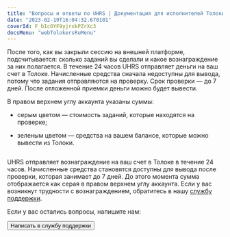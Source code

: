 ```yaml
---
title: "Вопросы и ответы по UHRS | Документация для исполнителей Толоки"
date: "2023-02-19T16:04:32.670101"
coverId: F_bIcOYF9yjrxkPZrXc3
docsMenu: "webTolokersRuMenu"
---
```



<RuUHRSContent/>

<Cut title="Когда будут оплачены задания?">

После того, как вы закрыли сессию на внешней платформе, подсчитывается: сколько заданий вы сделали и какое вознаграждение за них полагается. В течение 24 часов UHRS отправляет деньги на ваш счет в Толоке. Начисленные средства сначала недоступны для вывода, потому что задания отправляются на проверку. Срок проверки — до 7 дней. После отложенной приемки деньги можно будет вывести.

В правом верхнем углу аккаунта указаны суммы:

- серым цветом — стоимость заданий, которые находятся на проверке;

- зеленым цветом — средства на вашем балансе, которые можно вывести из Толоки.

<Image width="700px" withBackground imageId="1677848009329" alt="" />

</Cut>

<Cut title="Я не получил оплату за задание. Почему?">

UHRS отправляет вознаграждение на ваш счет в Толоке в течение 24 часов. Начисленные средства становятся доступны для вывода после проверки, которая занимает до 7 дней. До этого момента сумма отображается как серая в правом верхнем углу аккаунта. Если у вас возникнут трудности с вознаграждением, обратитесь в нашу [службу поддержки](../troubleshooting/support?form-source=uhrs-faq#contact).

</Cut>

Если у вас остались вопросы, напишите нам:

<Button themeColor="light" view="default" size="l" type="link" url="../troubleshooting/support?form-source=uhrs-faq#contact">Написать в службу поддержки</Button>
